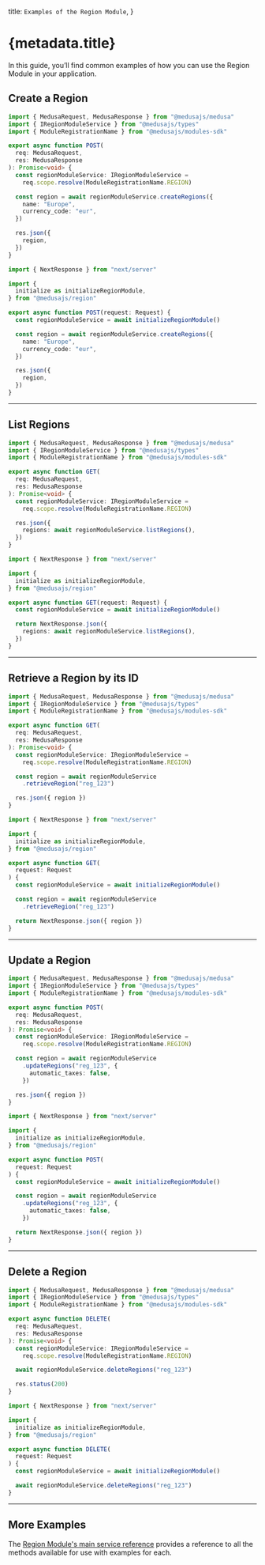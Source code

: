 
  title: `Examples of the Region Module`,
}

# {metadata.title}

In this guide, you’ll find common examples of how you can use the Region Module in your application.

## Create a Region

<CodeTabs groupId="app-type">
  <CodeTab label="Medusa API Router" value="medusa">

  ```ts
  import { MedusaRequest, MedusaResponse } from "@medusajs/medusa"
  import { IRegionModuleService } from "@medusajs/types"
  import { ModuleRegistrationName } from "@medusajs/modules-sdk"

  export async function POST(
    req: MedusaRequest,
    res: MedusaResponse
  ): Promise<void> {
    const regionModuleService: IRegionModuleService =
      req.scope.resolve(ModuleRegistrationName.REGION)

    const region = await regionModuleService.createRegions({
      name: "Europe",
      currency_code: "eur",
    })

    res.json({
      region,
    })
  }
  ```

  </CodeTab>
  <CodeTab label="Next.js App Router" value="nextjs">

  ```ts
  import { NextResponse } from "next/server"

  import {
    initialize as initializeRegionModule,
  } from "@medusajs/region"

  export async function POST(request: Request) {
    const regionModuleService = await initializeRegionModule()

    const region = await regionModuleService.createRegions({
      name: "Europe",
      currency_code: "eur",
    })

    res.json({
      region,
    })
  }
  ```

  </CodeTab>
</CodeTabs>

---

## List Regions

<CodeTabs groupId="app-type">
  <CodeTab label="Medusa API Router" value="medusa">

  ```ts
  import { MedusaRequest, MedusaResponse } from "@medusajs/medusa"
  import { IRegionModuleService } from "@medusajs/types"
  import { ModuleRegistrationName } from "@medusajs/modules-sdk"

  export async function GET(
    req: MedusaRequest,
    res: MedusaResponse
  ): Promise<void> {
    const regionModuleService: IRegionModuleService =
      req.scope.resolve(ModuleRegistrationName.REGION)

    res.json({
      regions: await regionModuleService.listRegions(),
    })
  }
  ```

  </CodeTab>
  <CodeTab label="Next.js App Router" value="nextjs">

  ```ts
  import { NextResponse } from "next/server"

  import {
    initialize as initializeRegionModule,
  } from "@medusajs/region"

  export async function GET(request: Request) {
    const regionModuleService = await initializeRegionModule()

    return NextResponse.json({
      regions: await regionModuleService.listRegions(),
    })
  }
  ```

  </CodeTab>
</CodeTabs>

---

## Retrieve a Region by its ID

<CodeTabs groupId="app-type">
  <CodeTab label="Medusa API Router" value="medusa">

  ```ts
  import { MedusaRequest, MedusaResponse } from "@medusajs/medusa"
  import { IRegionModuleService } from "@medusajs/types"
  import { ModuleRegistrationName } from "@medusajs/modules-sdk"

  export async function GET(
    req: MedusaRequest,
    res: MedusaResponse
  ): Promise<void> {
    const regionModuleService: IRegionModuleService =
      req.scope.resolve(ModuleRegistrationName.REGION)

    const region = await regionModuleService
      .retrieveRegion("reg_123")

    res.json({ region })
  }
  ```

  </CodeTab>
  <CodeTab label="Next.js App Router" value="nextjs">

  ```ts
  import { NextResponse } from "next/server"

  import {
    initialize as initializeRegionModule,
  } from "@medusajs/region"

  export async function GET(
    request: Request
  ) {
    const regionModuleService = await initializeRegionModule()

    const region = await regionModuleService
      .retrieveRegion("reg_123")

    return NextResponse.json({ region })
  }
  ```

  </CodeTab>
</CodeTabs>

---

## Update a Region

<CodeTabs groupId="app-type">
  <CodeTab label="Medusa API Router" value="medusa">

  ```ts
  import { MedusaRequest, MedusaResponse } from "@medusajs/medusa"
  import { IRegionModuleService } from "@medusajs/types"
  import { ModuleRegistrationName } from "@medusajs/modules-sdk"

  export async function POST(
    req: MedusaRequest,
    res: MedusaResponse
  ): Promise<void> {
    const regionModuleService: IRegionModuleService =
      req.scope.resolve(ModuleRegistrationName.REGION)

    const region = await regionModuleService
      .updateRegions("reg_123", {
        automatic_taxes: false,
      })

    res.json({ region })
  }
  ```

  </CodeTab>
  <CodeTab label="Next.js App Router" value="nextjs">

  ```ts
  import { NextResponse } from "next/server"

  import {
    initialize as initializeRegionModule,
  } from "@medusajs/region"

  export async function POST(
    request: Request
  ) {
    const regionModuleService = await initializeRegionModule()

    const region = await regionModuleService
      .updateRegions("reg_123", {
        automatic_taxes: false,
      })

    return NextResponse.json({ region })
  }
  ```

  </CodeTab>
</CodeTabs>

---

## Delete a Region

<CodeTabs groupId="app-type">
  <CodeTab label="Medusa API Router" value="medusa">

  ```ts
  import { MedusaRequest, MedusaResponse } from "@medusajs/medusa"
  import { IRegionModuleService } from "@medusajs/types"
  import { ModuleRegistrationName } from "@medusajs/modules-sdk"

  export async function DELETE(
    req: MedusaRequest,
    res: MedusaResponse
  ): Promise<void> {
    const regionModuleService: IRegionModuleService =
      req.scope.resolve(ModuleRegistrationName.REGION)

    await regionModuleService.deleteRegions("reg_123")

    res.status(200)
  }
  ```

  </CodeTab>
  <CodeTab label="Next.js App Router" value="nextjs">

  ```ts
  import { NextResponse } from "next/server"

  import {
    initialize as initializeRegionModule,
  } from "@medusajs/region"

  export async function DELETE(
    request: Request
  ) {
    const regionModuleService = await initializeRegionModule()

    await regionModuleService.deleteRegions("reg_123")
  }
  ```

  </CodeTab>
</CodeTabs>

---

## More Examples

The [Region Module's main service reference](/references/region) provides a reference to all the methods available for use with examples for each.
